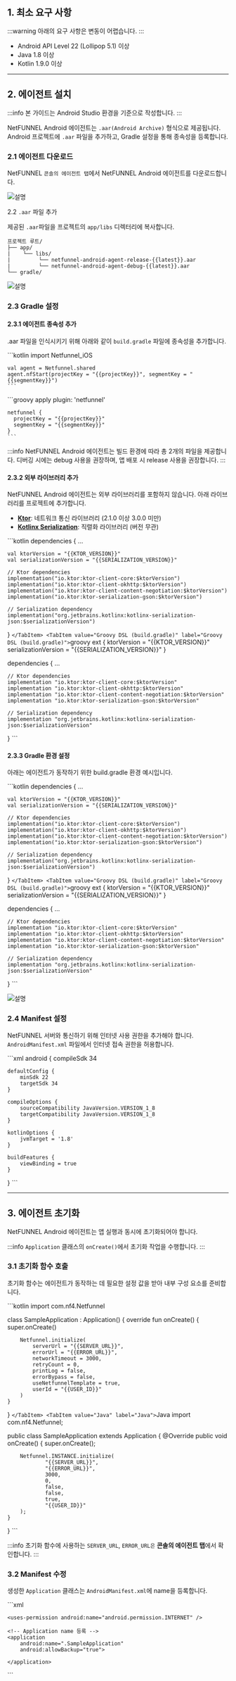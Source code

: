 
## 1. 최소 요구 사항

:::warning
아래의 요구 사항은 변동이 어렵습니다.
:::
 
- Android API Level 22 (Lollipop 5.1) 이상
- Java 1.8 이상
- Kotlin 1.9.0 이상

---

## 2. 에이전트 설치

:::info
본 가이드는 Android Studio 환경을 기준으로 작성합니다.
:::

NetFUNNEL Android 에이전트는 `.aar(Android Archive)` 형식으로 제공됩니다. Android 프로젝트에 `.aar` 파일을 추가하고, Gradle 설정을 통해 종속성을 등록합니다.

### 2.1 에이전트 다운로드

NetFUNNEL `콘솔의 에이전트 탭`에서 NetFUNNEL Android 에이전트를 다운로드합니다.

![설명](/img/android-agent/install/android_install_1.png)

2.2 `.aar` 파일 추가

제공된 `.aar`파일을 프로젝트의 `app/libs` 디렉터리에 복사합니다.

```tree
프로젝트 루트/
├── app/
|    └── libs/
|         └── netfunnel-android-agent-release-{{latest}}.aar
|         └── netfunnel-android-agent-debug-{{latest}}.aar
└── gradle/
```

![설명](/img/android-agent/install/android_install_2.png)

### 2.3 Gradle 설정

#### 2.3.1 에이전트 종속성 추가

.aar 파일을 인식시키기 위해 아래와 같이 `build.gradle` 파일에 종속성을 추가합니다.

<Tabs>
  <TabItem value="Kotlin DSL (build.gradle.kts)" label="Kotlin DSL (build.gradle.kts)">
    ```kotlin
    import Netfunnel_iOS

    val agent = Netfunnel.shared
    agent.nfStart(projectKey = "{{projectKey}}", segmentKey = "{{segmentKey}}")
    ```
  </TabItem>
  <TabItem value="Groovy DSL (build.gradle)" label="Groovy DSL (build.gradle)">
    ```groovy
    apply plugin: 'netfunnel'

    netfunnel {
      projectKey = "{{projectKey}}"
      segmentKey = "{{segmentKey}}"
    }
    ```
  </TabItem>
</Tabs>

:::info
NetFUNNEL Android 에이전트는 빌드 환경에 따라 총 2개의 파일을 제공합니다.
디버깅 시에는 debug 사용을 권장하며, 앱 배포 시 release 사용을 권장합니다.
:::

#### 2.3.2 외부 라이브러리 추가

NetFUNNEL Android 에이전트는 외부 라이브러리를 포함하지 않습니다. 아래 라이브러리를 프로젝트에 추가합니다.

- [**Ktor**](https://ktor.io/docs/releases.html#release-details): 네트워크 통신 라이브러리 (2.1.0 이상 3.0.0 미만)
- [**Kotlinx Serialization**](https://kotlinlang.org/docs/serialization.html): 직렬화 라이브러리 (버전 무관)

<Tabs>
  <TabItem value="Kotlin DSL (build.gradle.kts)" label="Kotlin DSL (build.gradle.kts)">
    ```kotlin
dependencies {
    ...
    
    val ktorVersion = "{{KTOR_VERSION}}"
    val serializationVersion = "{{SERIALIZATION_VERSION}}"
    
    // Ktor dependencies
    implementation("io.ktor:ktor-client-core:$ktorVersion")
    implementation("io.ktor:ktor-client-okhttp:$ktorVersion")
    implementation("io.ktor:ktor-client-content-negotiation:$ktorVersion")
    implementation("io.ktor:ktor-serialization-gson:$ktorVersion")
    
    // Serialization dependency
    implementation("org.jetbrains.kotlinx:kotlinx-serialization-json:$serializationVersion")
}
    ```
  </TabItem>
  <TabItem value="Groovy DSL (build.gradle)" label="Groovy DSL (build.gradle)">
    ```groovy
ext {
    ktorVersion = "{{KTOR_VERSION}}"
    serializationVersion = "{{SERIALIZATION_VERSION}}"
}

dependencies {
    ...
    
    // Ktor dependencies
    implementation "io.ktor:ktor-client-core:$ktorVersion"
    implementation "io.ktor:ktor-client-okhttp:$ktorVersion"
    implementation "io.ktor:ktor-client-content-negotiation:$ktorVersion"
    implementation "io.ktor:ktor-serialization-gson:$ktorVersion"
    
    // Serialization dependency
    implementation "org.jetbrains.kotlinx:kotlinx-serialization-json:$serializationVersion"
}
    ```
  </TabItem>
</Tabs>

#### 2.3.3 Gradle 환경 설정

아래는 에이전트가 동작하기 위한 build.gradle 환경 예시입니다.

<Tabs>
  <TabItem value="Kotlin DSL (build.gradle.kts)" label="Kotlin DSL (build.gradle.kts)">
    ```kotlin
dependencies {
    ...
    
    val ktorVersion = "{{KTOR_VERSION}}"
    val serializationVersion = "{{SERIALIZATION_VERSION}}"
    
    // Ktor dependencies
    implementation("io.ktor:ktor-client-core:$ktorVersion")
    implementation("io.ktor:ktor-client-okhttp:$ktorVersion")
    implementation("io.ktor:ktor-client-content-negotiation:$ktorVersion")
    implementation("io.ktor:ktor-serialization-gson:$ktorVersion")
    
    // Serialization dependency
    implementation("org.jetbrains.kotlinx:kotlinx-serialization-json:$serializationVersion")
}
    ```
  </TabItem>
  <TabItem value="Groovy DSL (build.gradle)" label="Groovy DSL (build.gradle)">
    ```groovy
ext {
    ktorVersion = "{{KTOR_VERSION}}"
    serializationVersion = "{{SERIALIZATION_VERSION}}"
}

dependencies {
    ...
    
    // Ktor dependencies
    implementation "io.ktor:ktor-client-core:$ktorVersion"
    implementation "io.ktor:ktor-client-okhttp:$ktorVersion"
    implementation "io.ktor:ktor-client-content-negotiation:$ktorVersion"
    implementation "io.ktor:ktor-serialization-gson:$ktorVersion"
    
    // Serialization dependency
    implementation "org.jetbrains.kotlinx:kotlinx-serialization-json:$serializationVersion"
}
    ```
  </TabItem>
</Tabs>

![설명](/img/android-agent/install/android_install_3.png)

### 2.4 Manifest 설정

NetFUNNEL 서버와 통신하기 위해 인터넷 사용 권한을 추가해야 합니다. `AndroidManifest.xml` 파일에서 인터넷 접속 권한을 허용합니다.

<Tabs>
  <TabItem value="AndroidManifest.xml" label="AndroidManifest.xml">
    ```xml
android {
    compileSdk 34
    
    defaultConfig {
        minSdk 22
        targetSdk 34
    }
    
    compileOptions {
        sourceCompatibility JavaVersion.VERSION_1_8
        targetCompatibility JavaVersion.VERSION_1_8
    }
    
    kotlinOptions {
        jvmTarget = '1.8'
    }
    
    buildFeatures {
        viewBinding = true
    }
}
    ```
  </TabItem>
</Tabs>

---

## 3. 에이전트 초기화

NetFUNNEL Android 에이전트는 앱 실행과 동시에 초기화되어야 합니다.

:::info
`Application` 클래스의 `onCreate()`에서 초기화 작업을 수행합니다.
:::

### 3.1 초기화 함수 호출

초기화 함수는 에이전트가 동작하는 데 필요한 설정 값을 받아 내부 구성 요소를 준비합니다.


<Tabs>
  <TabItem value="Kotlin" label="Kotlin">
    ```kotlin
import com.nf4.Netfunnel

class SampleApplication : Application() {
    override fun onCreate() {
        super.onCreate()

        Netfunnel.initialize(
            serverUrl = "{{SERVER_URL}}",
            errorUrl = "{{ERROR_URL}}",
            networkTimeout = 3000,
            retryCount = 0,
            printLog = false,
            errorBypass = false,
            useNetfunnelTemplate = true,
            userId = "{{USER_ID}}"
        )
    }
}
    ```
  </TabItem>
  <TabItem value="Java" label="Java">
    ```Java
import com.nf4.Netfunnel;

public class SampleApplication extends Application {
    @Override
    public void onCreate() {
        super.onCreate();

        Netfunnel.INSTANCE.initialize(
                "{{SERVER_URL}}",
                "{{ERROR_URL}}",
                3000,
                0,
                false,
                false,
                true,
                "{{USER_ID}}"
        );
    }
}
    ```
  </TabItem>
</Tabs>

:::info
초기화 함수에 사용하는 `SERVER_URL`, `ERROR_URL은` **콘솔의 에이전트 탭**에서 확인합니다.
:::

### 3.2 Manifest 수정

생성한 `Application` 클래스는 `AndroidManifest.xml`에 name을 등록합니다.

<Tabs>
  <TabItem value="AndroidManifest.xml" label="AndroidManifest.xml">
    ```xml
<?xml version="1.0" encoding="utf-8"?>
<manifest xmlns:android="http://schemas.android.com/apk/res/android"
    xmlns:tools="http://schemas.android.com/tools">
    
    <uses-permission android:name="android.permission.INTERNET" />
    
    <!-- Application name 등록 -->
    <application
        android:name=".SampleApplication"
        android:allowBackup="true">
        
    </application>
        
</manifest>
    ```
  </TabItem>
</Tabs>
